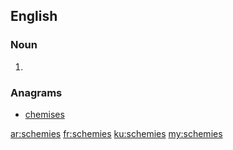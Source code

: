 ==English==

===Noun===
{{head|en|plural}}

# {{plural of|schemie|lang=en}}

===Anagrams===
* [[chemises#English|chemises]]

[[ar:schemies]]
[[fr:schemies]]
[[ku:schemies]]
[[my:schemies]]